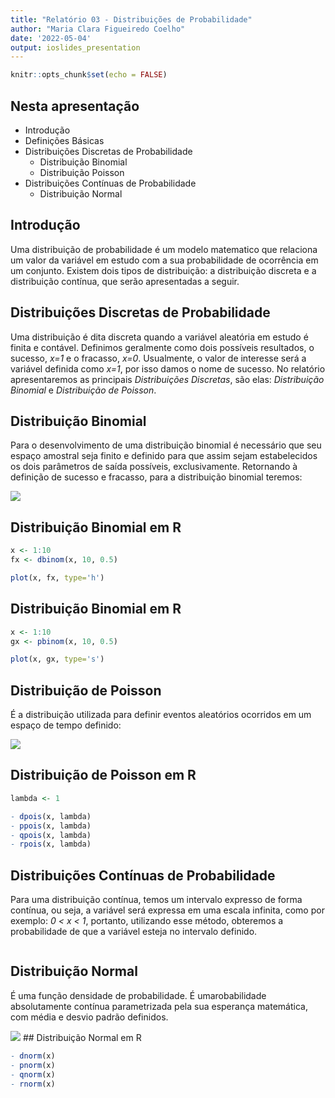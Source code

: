 ```yaml
---
title: "Relatório 03 - Distribuições de Probabilidade"
author: "Maria Clara Figueiredo Coelho"
date: '2022-05-04'
output: ioslides_presentation
---
```


```r
knitr::opts_chunk$set(echo = FALSE)
```



## Nesta apresentação

- Introdução
- Definições Básicas
- Distribuições Discretas de Probabilidade
  - Distribuição Binomial
  - Distribuição Poisson
- Distribuições Contínuas de Probabilidade
  - Distribuição Normal

## Introdução

Uma distribuição de probabilidade é um modelo matematico que relaciona um valor da variável em estudo com a sua probabilidade de ocorrência em um conjunto. Existem dois tipos de distribuição: a distribuição discreta e a distribuição contínua, que serão apresentadas a seguir.

## Distribuições Discretas de Probabilidade

Uma distribuição é dita discreta quando a variável aleatória em estudo é finita e contável. Definimos geralmente como dois possíveis resultados, o sucesso, *x=1* e o fracasso, *x=0*. Usualmente, o valor de interesse será a variável definida como *x=1*, por isso damos o nome de sucesso. No relatório apresentaremos as principais *Distribuições Discretas*, são elas: *Distribuição Binomial* e *Distribuição de Poisson*.

## Distribuição Binomial

Para o desenvolvimento de uma distribuição binomial é necessário que seu espaço amostral seja finito e definido para que assim sejam estabelecidos os dois parâmetros de saída possíveis, exclusivamente. Retornando à definição de sucesso e fracasso, para a distribuição binomial teremos:

![](binomial.png)

## Distribuição Binomial em R

```r
x <- 1:10
fx <- dbinom(x, 10, 0.5)
```

```r
plot(x, fx, type='h')
```

## Distribuição Binomial em R

```r
x <- 1:10
gx <- pbinom(x, 10, 0.5)
```

```r
plot(x, gx, type='s')
```

## Distribuição de Poisson

É a distribuição utilizada para definir eventos aleatórios ocorridos em um espaço de tempo definido:

![](poisson.png)

## Distribuição de Poisson em R

```r
lambda <- 1
```


```r
- dpois(x, lambda)
- ppois(x, lambda)
- qpois(x, lambda)
- rpois(x, lambda)
```

## Distribuições Contínuas de Probabilidade

Para uma distribuição contínua, temos um intervalo expresso de forma contínua, ou seja, a variável será expressa em uma escala infinita, como por exemplo: *0 < x < 1*, portanto, utilizando esse método, obteremos a probabilidade de que a variável esteja no intervalo definido.
```r

```

## Distribuição Normal

É uma função densidade de probabilidade. É umarobabilidade absolutamente contínua parametrizada pela sua esperança matemática, com média e desvio padrão definidos.

![](normal.png)
## Distribuição Normal em R

```r
- dnorm(x)
- pnorm(x)
- qnorm(x)
- rnorm(x)
```

